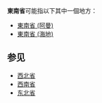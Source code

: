 '''東南省'''可能指以下其中一個地方：
* [[東南省_(阿曼)|東南省 (阿曼)]]
* [[東南省_(海地)|東南省 (海地)]]

== 参见 ==
* [[西北省|西北省]]
* [[西南省|西南省]]
* [[东北省|东北省]]
{{disambig|Cat=三字省名消歧義}}